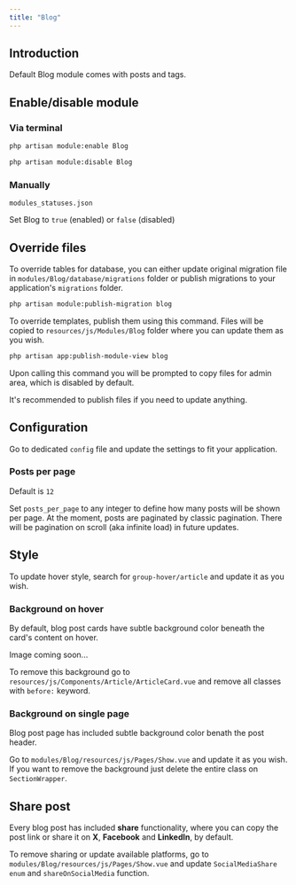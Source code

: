 ```yaml
---
title: "Blog"
---
```


## Introduction

Default Blog module comes with posts and tags.

## Enable/disable module

### Via terminal

```bash
php artisan module:enable Blog
```

```bash
php artisan module:disable Blog
```

### Manually

`modules_statuses.json`

Set Blog to `true` (enabled) or `false` (disabled)

## Override files

To override tables for database, you can either update original migration file in `modules/Blog/database/migrations` folder or publish migrations to your application's `migrations` folder.

```bash
php artisan module:publish-migration blog
```

To override templates, publish them using this command. Files will be copied to `resources/js/Modules/Blog` folder where you can update them as you wish.

```bash
php artisan app:publish-module-view blog
```

Upon calling this command you will be prompted to copy files for admin area, which is disabled by default.

<Warning>
  It's recommended to publish files if you need to update anything.
</Warning>

## Configuration

Go to dedicated `config` file and update the settings to fit your application.

### Posts per page

Default is `12`

Set `posts_per_page` to any integer to define how many posts will be shown per page. At the moment, posts are paginated by classic pagination. There will be pagination on scroll (aka infinite load) in future updates.

## Style

To update hover style, search for `group-hover/article` and update it as you wish.

### Background on hover

By default, blog post cards have subtle background color beneath the card's content on hover.

Image coming soon...

To remove this background go to `resources/js/Components/Article/ArticleCard.vue` and remove all classes with `before:` keyword.

### Background on single page

Blog post page has included subtle background color benath the post header.

Go to `modules/Blog/resources/js/Pages/Show.vue` and update it as you wish. If you want to remove the background just delete the entire class on `SectionWrapper`.

## Share post

Every blog post has included **share** functionality, where you can copy the post link or share it on **X**, **Facebook** and **LinkedIn**, by default.

To remove sharing or update available platforms, go to `modules/Blog/resources/js/Pages/Show.vue` and update `SocialMediaShare enum` and `shareOnSocialMedia` function.
